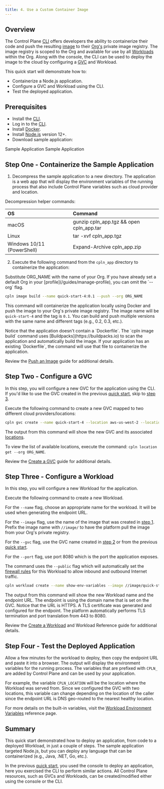 ```yaml
---
title: 4. Use a Custom Container Image
---
```


## Overview

The Control Plane [CLI](/objects/cli) offers developers the ability to containerize their code and push the resulting [image](/objects/image) to their [Org's](/objects/org) private image registry. The image registry is scoped to the Org and available for use by all [Workloads](/objects/workload) within the Org. Along with the console, the CLI can be used to deploy the image to the cloud by configuring a [GVC](/objects/gvc) and Workload.

This quick start will demonstrate how to:

- Containerize a Node.js application.
- Configure a GVC and Workload using the CLI.
- Test the deployed application.

## Prerequisites

- Install the [CLI](/objects/cli#install-npm).
- Log in to the [CLI](/objects/cli#login).
- Install [Docker](https://www.docker.com/get-started).
- Install [Node.js](https://nodejs.org/en/download/) version 12+.
- Download sample application:

<CardGroup cols={2}>
  <Card title="macOS / Linux" icon="download" href="https://controlplane.com/downloads/cpln_app.tgz">
    Sample Application
  </Card>
  <Card title="Windows" icon="download" href="https://controlplane.com/downloads/cpln_app.zip">
    Sample Application
  </Card>
</CardGroup>

## Step One - Containerize the Sample Application

1. Decompress the sample application to a new directory. The application is a web app that will display the environment variables of the running process that also include Control Plane variables such as cloud provider and location.

<Tip>
Decompression helper commands:

| OS                         | Command                                  |
| :------------------------- | :--------------------------------------- |
| macOS                      | gunzip cpln_app.tgz && open cpln_app.tar |
| Linux                      | tar -xvf cpln_app.tgz                    |
| Windows 10/11 (PowerShell) | Expand-Archive cpln_app.zip              |

</Tip>

2. Execute the following command from the `cpln_app` directory to containerize the application:

<Note>
  Substitute ORG_NAME with the name of your Org. If you have already set a default Org in your
  [profile](/guides/manage-profile), you can omit the `--org` flag.
</Note>

```bash
cpln image build --name quick-start-4:0.1 --push --org ORG_NAME
```

This command will containerize the application locally using Docker and push the image to your Org's private image registry. The image name will be `quick-start-4` and the tag is `0.1`. You can build and push multiple versions with the same name and
different tags (e.g., 0.2, 0.3, etc.).

<Tip>
  Notice that the application doesn't contain a `Dockerfile`. The `cpln image build` command uses [Buildpacks](https://buildpacks.io) to
  scan the application and automatically build the image. If your application has an existing `Dockerfile`, the command
  will use that file to containerize the application.
</Tip>

Review the [Push an Image](/guides/push-image) guide for additional details.

## Step Two - Configure a GVC

In this step, you will configure a new GVC for the application using the CLI. If you'd like to use the GVC created in the previous [quick start](/quickstart/sample-application), skip to [step 3](#step-three-configure-a-workload).

Execute the following command to create a new GVC mapped to two different cloud providers/locations:

```bash
cpln gvc create --name quick-start-4 --location aws-us-west-2 --location gcp-us-east1 --org ORG_NAME
```

The output from this command will show the new GVC and its associated [locations](/objects/location).

<Tip>To view the list of available locations, execute the command: `cpln location get --org ORG_NAME`.</Tip>

Review the [Create a GVC](/guides/create-gvc) guide for additional details.

## Step Three - Configure a Workload

In this step, you will configure a new Workload for the application.

Execute the following command to create a new Workload.

For the `--name` flag, choose an appropriate name for the workload. It will be used when generating the endpoint URL.

For the `--image` flag, use the name of the image that was created in [step 1](#step-one-containerize-the-sample-application). Prefix the image name with `//image/`
to have the platform pull the image from your Org's private registry.

For the `--gvc` flag, use the GVC name created in [step 2](#step-two-configure-a-gvc) or from the previous [quick start](/quickstart/sample-application).

For the `--port` flag, use port 8080 which is the port the application exposes.

The command uses the `--public` flag which will automatically set the [firewall rules](/objects/workload#firewall) for this Workload to allow inbound and outbound Internet traffic.

```bash
cpln workload create --name show-env-variables --image //image/quick-start-4:0.1 --port 8080 --public --gvc quick-start-4 --org ORG_NAME
```

The output from this command will show the new Workload name and the endpoint URL. The endpoint is using the domain name that is set on the GVC. Notice that the URL is HTTPS. A TLS certificate was generated and configured for the endpoint. The platform automatically performs TLS termination and port translation from 443 to 8080.

Review the [Create a Workload](/guides/create-workload) and Workload Reference guide for additional details.

## Step Four - Test the Deployed Application

Allow a few minutes for the workload to deploy, then copy the endpoint URL and paste it into a browser. The output will display the environment variables for the running process. The variables that are prefixed with `CPLN_` are added by Control Plane and can be used by your application.

For example, the variable `CPLN_LOCATION` will be the location where the Workload was served from. Since we configured the GVC with two locations, this variable can change depending on the location of the caller since the endpoint URL is DNS geo-routed to the nearest healthy location.

For more details on the built-in variables, visit the [Workload Environment Variables](/objects/workload#environment-variables) reference page.

## Summary

This quick start demonstrated how to deploy an application, from code to a deployed Workload, in just a couple of steps. The sample application targeted Node.js, but you can deploy any language that can be containerized (e.g., Java, .NET, Go, etc.).

In the previous [quick start](/quickstart/sample-application), you used the console to deploy an application, here you exercised the CLI to perform similar actions. All Control Plane resources, such as GVCs and Workloads, can be created/modified either using the console or the CLI.
